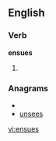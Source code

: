 ==English==

===Verb===
'''ensues'''

# {{third-person singular of|[[ensue]]}}

===Anagrams===
* {{alphagram|eenssu}}
* [[unsees#English|unsees]]


[[vi:ensues]]